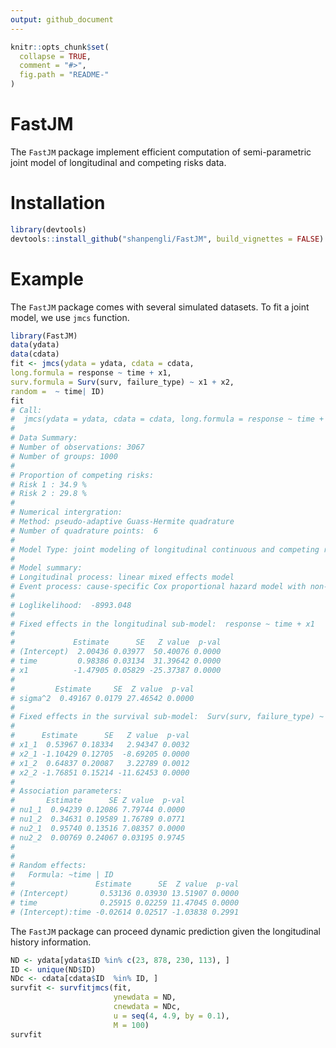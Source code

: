 ```yaml
---
output: github_document
---
```


```r
knitr::opts_chunk$set(
  collapse = TRUE,
  comment = "#>",
  fig.path = "README-"
)
```

# FastJM

The `FastJM` package implement efficient computation of semi-parametric joint model of longitudinal and competing risks data.

# Installation

```r
library(devtools)
devtools::install_github("shanpengli/FastJM", build_vignettes = FALSE)
```

# Example

The `FastJM` package comes with several simulated datasets. To fit a joint model, we use `jmcs` function. 

```r
library(FastJM)
data(ydata)
data(cdata)
fit <- jmcs(ydata = ydata, cdata = cdata, 
long.formula = response ~ time + x1, 
surv.formula = Surv(surv, failure_type) ~ x1 + x2, 
random =  ~ time| ID)
fit
# Call:
#  jmcs(ydata = ydata, cdata = cdata, long.formula = response ~ time + x1, random = ~time | ID, surv.formula = Surv(surv, failure_type) ~ x1 + x2) 
# 
# Data Summary:
# Number of observations: 3067 
# Number of groups: 1000 
# 
# Proportion of competing risks: 
# Risk 1 : 34.9 %
# Risk 2 : 29.8 %
# 
# Numerical intergration:
# Method: pseudo-adaptive Guass-Hermite quadrature
# Number of quadrature points:  6 
# 
# Model Type: joint modeling of longitudinal continuous and competing risks data 
# 
# Model summary:
# Longitudinal process: linear mixed effects model
# Event process: cause-specific Cox proportional hazard model with non-parametric baseline hazard
# 
# Loglikelihood:  -8993.048 
# 
# Fixed effects in the longitudinal sub-model:  response ~ time + x1 
# 
#             Estimate      SE   Z value  p-val
# (Intercept)  2.00436 0.03977  50.40076 0.0000
# time         0.98386 0.03134  31.39642 0.0000
# x1          -1.47905 0.05829 -25.37387 0.0000
# 
#         Estimate     SE  Z value  p-val
# sigma^2  0.49167 0.0179 27.46542 0.0000
# 
# Fixed effects in the survival sub-model:  Surv(surv, failure_type) ~ x1 + x2 
# 
#      Estimate      SE   Z value  p-val
# x1_1  0.53967 0.18334   2.94347 0.0032
# x2_1 -1.10429 0.12705  -8.69205 0.0000
# x1_2  0.64837 0.20087   3.22789 0.0012
# x2_2 -1.76851 0.15214 -11.62453 0.0000
# 
# Association parameters:                 
#       Estimate      SE Z value  p-val
# nu1_1  0.94239 0.12086 7.79744 0.0000
# nu1_2  0.34631 0.19589 1.76789 0.0771
# nu2_1  0.95740 0.13516 7.08357 0.0000
# nu2_2  0.00769 0.24067 0.03195 0.9745
# 
# 
# Random effects:                 
#   Formula: ~time | ID 
#                  Estimate      SE  Z value  p-val
# (Intercept)       0.53136 0.03930 13.51907 0.0000
# time              0.25915 0.02259 11.47045 0.0000
# (Intercept):time -0.02614 0.02517 -1.03838 0.2991
```

The `FastJM` package can proceed dynamic prediction given the longitudinal history information.

```r
ND <- ydata[ydata$ID %in% c(23, 878, 230, 113), ]
ID <- unique(ND$ID)
NDc <- cdata[cdata$ID  %in% ID, ]
survfit <- survfitjmcs(fit, 
                       ynewdata = ND, 
                       cnewdata = NDc, 
                       u = seq(4, 4.9, by = 0.1), 
                       M = 100)
survfit
```


